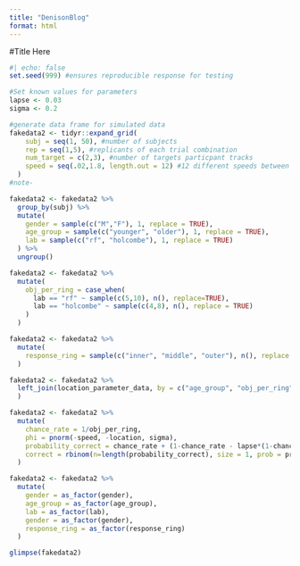 ```yaml
---
title: "DenisonBlog"
format: html
---
```


#Title Here

```r
#| echo: false
set.seed(999) #ensures reproducible response for testing

#Set known values for parameters
lapse <- 0.03
sigma <- 0.2

#generate data frame for simulated data
fakedata2 <- tidyr::expand_grid(
    subj = seq(1, 50), #number of subjects
    rep = seq(1,5), #replicants of each trial combination
    num_target = c(2,3), #number of targets particpant tracks
    speed = seq(.02,1.8, length.out = 12) #12 different speeds between .02 and 1.8
  )
#note- 

fakedata2 <- fakedata2 %>%
  group_by(subj) %>%
  mutate(
    gender = sample(c("M","F"), 1, replace = TRUE),
    age_group = sample(c("younger", "older"), 1, replace = TRUE),
    lab = sample(c("rf", "holcombe"), 1, replace = TRUE)
  ) %>%
  ungroup()

fakedata2 <- fakedata2 %>%
  mutate(
    obj_per_ring = case_when(
      lab == "rf" ~ sample(c(5,10), n(), replace=TRUE),
      lab == "holcombe" ~ sample(c(4,8), n(), replace = TRUE)
    )
  )

fakedata2 <- fakedata2 %>%
  mutate(
    response_ring = sample(c("inner", "middle", "outer"), n(), replace = TRUE)
  ) 

fakedata2 <- fakedata2 %>%
  left_join(location_parameter_data, by = c("age_group", "obj_per_ring", "num_target")
  )

fakedata2 <- fakedata2 %>%
  mutate(
    chance_rate = 1/obj_per_ring,
    phi = pnorm(-speed, -location, sigma),
    probability_correct = chance_rate + (1-chance_rate - lapse*(1-chance_rate))*phi,
    correct = rbinom(n=length(probability_correct), size = 1, prob = probability_correct)
  )

fakedata2 <- fakedata2 %>%
  mutate(
    gender = as_factor(gender),
    age_group = as_factor(age_group),
    lab = as_factor(lab),
    gender = as_factor(gender),
    response_ring = as_factor(response_ring)
  ) 

glimpse(fakedata2)

```

